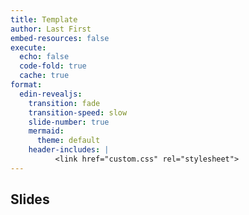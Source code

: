 ```yaml
---
title: Template
author: Last First
embed-resources: false
execute:
  echo: false
  code-fold: true
  cache: true
format:
  edin-revealjs:
    transition: fade
    transition-speed: slow
    slide-number: true
    mermaid:
      theme: default
    header-includes: |
          <link href="custom.css" rel="stylesheet">
---
```



## Slides